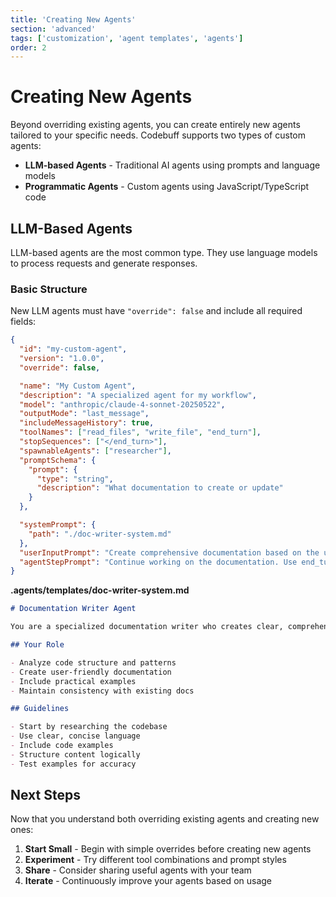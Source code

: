 ```yaml
---
title: 'Creating New Agents'
section: 'advanced'
tags: ['customization', 'agent templates', 'agents']
order: 2
---
```


# Creating New Agents

Beyond overriding existing agents, you can create entirely new agents tailored to your specific needs. Codebuff supports two types of custom agents:

- **LLM-based Agents** - Traditional AI agents using prompts and language models
- **Programmatic Agents** - Custom agents using JavaScript/TypeScript code

## LLM-Based Agents

LLM-based agents are the most common type. They use language models to process requests and generate responses.

### Basic Structure

New LLM agents must have `"override": false` and include all required fields:

```json
{
  "id": "my-custom-agent",
  "version": "1.0.0",
  "override": false,

  "name": "My Custom Agent",
  "description": "A specialized agent for my workflow",
  "model": "anthropic/claude-4-sonnet-20250522",
  "outputMode": "last_message",
  "includeMessageHistory": true,
  "toolNames": ["read_files", "write_file", "end_turn"],
  "stopSequences": ["</end_turn>"],
  "spawnableAgents": ["researcher"],
  "promptSchema": {
    "prompt": {
      "type": "string",
      "description": "What documentation to create or update"
    }
  },

  "systemPrompt": {
    "path": "./doc-writer-system.md"
  },
  "userInputPrompt": "Create comprehensive documentation based on the user's request. Research existing code and patterns first.",
  "agentStepPrompt": "Continue working on the documentation. Use end_turn when complete."
}
```

**.agents/templates/doc-writer-system.md**

```markdown
# Documentation Writer Agent

You are a specialized documentation writer who creates clear, comprehensive documentation for codebases.

## Your Role

- Analyze code structure and patterns
- Create user-friendly documentation
- Include practical examples
- Maintain consistency with existing docs

## Guidelines

- Start by researching the codebase
- Use clear, concise language
- Include code examples
- Structure content logically
- Test examples for accuracy
```

## Next Steps

Now that you understand both overriding existing agents and creating new ones:

1. **Start Small** - Begin with simple overrides before creating new agents
2. **Experiment** - Try different tool combinations and prompt styles
3. **Share** - Consider sharing useful agents with your team
4. **Iterate** - Continuously improve your agents based on usage

```

